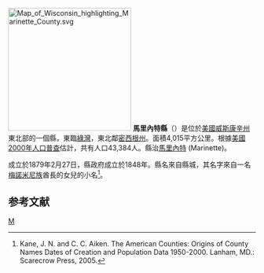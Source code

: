 {{noteTA
|T=zh-hans:马里内特县 (威斯康辛州);zh-hk:馬里內特縣 (威斯康辛州);zh-tw:馬里內特郡 (威斯康辛州);
|1=zh-hans:县;zh-hk:縣;zh-tw:郡;
}}
[[File:Map_of_Wisconsin_highlighting_Marinette_County.svg|250px]]
'''馬里內特縣'''（{{lang-en|Marinette County}}）是位於[[美國|美國]][[威斯康辛州|威斯康辛州]]東北部的一個縣，東臨[[綠灣|綠灣]]，東北鄰[[密西根州|密西根州]]。面積4,015平方公里。根據[[美國2000年人口普查|美國2000年人口普查]]估計，共有人口43,384人。縣治[[馬里內特_(威斯康辛州)|馬里內特]] (Marinette)。

成立於1879年2月27日，縣政府成立於1848年。縣名來自縣城，其名字來自一名[[梅諾米尼族|梅諾米尼族]]酋長的女兒的小名<ref>Kane, J. N. and C. C. Aiken. The American Counties: Origins of County Names Dates of Creation and Population Data 1950-2000. Lanham, MD.: Scarecrow Press, 2005.</ref>。

==参考文献==
<div class="references-small">
<references />
</div>

[[Category:威斯康辛州行政區劃|M]]